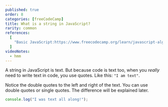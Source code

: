 ```yaml
---
published: true
order: 8
categories: [freeCodeCamp]
title: What is a string in JavaScript?
rarity: common
references:
  [
    "Basic JavaScript:https://www.freecodecamp.org/learn/javascript-algorithms-and-data-structures/basic-javascript",
  ]
videoNotes:
  - hmm
---
```


A string in JavaScript is text. But because code is text too, when you _really_ need to write text in code, you use quotes. Like this: `"I am text"`.

Notice the double quotes to the left and right of the text. You can use double quotes or single quotes. The difference will be explained later.

```javascript
console.log("I was text all along!");
```
